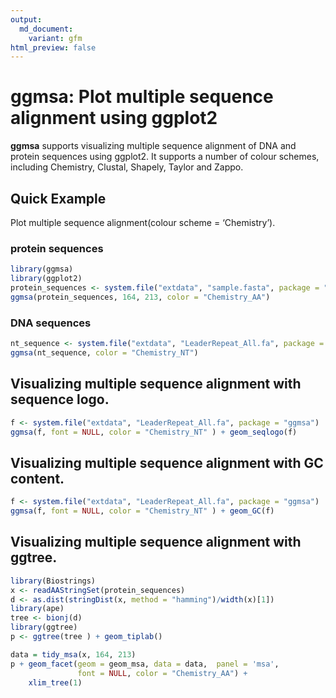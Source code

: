 ```yaml
---
output:
  md_document:
    variant: gfm
html_preview: false
---
```


<!-- README.md is generated from README.Rmd. Please edit that file -->

#  ggmsa: Plot multiple sequence alignment using ggplot2

**ggmsa** supports visualizing multiple sequence alignment of DNA and protein sequences using ggplot2. It supports a number of colour schemes, including Chemistry, Clustal, Shapely, Taylor and Zappo.

##  Quick Example 
Plot multiple sequence alignment(colour scheme = 'Chemistry').

###  protein sequences
```r
library(ggmsa)
library(ggplot2)
protein_sequences <- system.file("extdata", "sample.fasta", package = "ggmsa")
ggmsa(protein_sequences, 164, 213, color = "Chemistry_AA")
```

###  DNA sequences
```r
nt_sequence <- system.file("extdata", "LeaderRepeat_All.fa", package = "ggmsa")
ggmsa(nt_sequence, color = "Chemistry_NT")
```

##  Visualizing multiple sequence alignment with sequence logo.
```r
f <- system.file("extdata", "LeaderRepeat_All.fa", package = "ggmsa")
ggmsa(f, font = NULL, color = "Chemistry_NT" ) + geom_seqlogo(f)
```

##  Visualizing multiple sequence alignment with GC content.
```r
f <- system.file("extdata", "LeaderRepeat_All.fa", package = "ggmsa")
ggmsa(f, font = NULL, color = "Chemistry_NT" ) + geom_GC(f)
```

##  Visualizing multiple sequence alignment with ggtree.
```r
library(Biostrings)
x <- readAAStringSet(protein_sequences)
d <- as.dist(stringDist(x, method = "hamming")/width(x)[1])
library(ape)
tree <- bionj(d)
library(ggtree)
p <- ggtree(tree ) + geom_tiplab()

data = tidy_msa(x, 164, 213)
p + geom_facet(geom = geom_msa, data = data,  panel = 'msa',
               font = NULL, color = "Chemistry_AA") +
    xlim_tree(1)
```